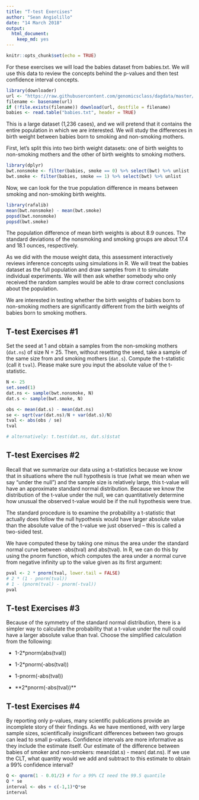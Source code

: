 ```yaml
---
title: "T-test Exercises"
author: "Sean Angiolillo"
date: "14 March 2018"
output: 
  html_document: 
    keep_md: yes
---
```


```r
knitr::opts_chunk$set(echo = TRUE)
```
For these exercises we will load the babies dataset from babies.txt. We will use this data to review the concepts behind the p-values and then test confidence interval concepts.

```r
library(downloader)
url <- "https://raw.githubusercontent.com/genomicsclass/dagdata/master/inst/extdata/babies.txt"
filename <- basename(url)
if (!file.exists(filename)) download(url, destfile = filename)
babies <- read.table("babies.txt", header = TRUE)
```

This is a large dataset (1,236 cases), and we will pretend that it contains the entire population in which we are interested. We will study the differences in birth weight between babies born to smoking and non-smoking mothers.

First, let's split this into two birth weight datasets: one of birth weights to non-smoking mothers and the other of birth weights to smoking mothers.

```r
library(dplyr)
bwt.nonsmoke <- filter(babies, smoke == 0) %>% select(bwt) %>% unlist 
bwt.smoke <- filter(babies, smoke == 1) %>% select(bwt) %>% unlist
```

Now, we can look for the true population difference in means between smoking and non-smoking birth weights.

```r
library(rafalib)
mean(bwt.nonsmoke) - mean(bwt.smoke)
popsd(bwt.nonsmoke)
popsd(bwt.smoke)
```

The population difference of mean birth weights is about 8.9 ounces. The standard deviations of the nonsmoking and smoking groups are about 17.4 and 18.1 ounces, respectively.

As we did with the mouse weight data, this assessment interactively reviews inference concepts using simulations in R. We will treat the babies dataset as the full population and draw samples from it to simulate individual experiments. We will then ask whether somebody who only received the random samples would be able to draw correct conclusions about the population.

We are interested in testing whether the birth weights of babies born to non-smoking mothers are significantly different from the birth weights of babies born to smoking mothers.

## T-test Exercises #1

Set the seed at 1 and obtain a samples from the non-smoking mothers (`dat.ns`) of size N = 25. Then, without resetting the seed, take a sample of the same size from and smoking mothers (`dat.s`). Compute the t-statistic (call it `tval`). Please make sure you input the absolute value of the t-statistic.

```r
N <- 25
set.seed(1)
dat.ns <- sample(bwt.nonsmoke, N)
dat.s <- sample(bwt.smoke, N)

obs <- mean(dat.s) - mean(dat.ns)
se <- sqrt(var(dat.ns)/N + var(dat.s)/N)
tval <- abs(obs / se)
tval

# alternatively: t.test(dat.ns, dat.s)$stat
```


## T-test Exercises #2

Recall that we summarize our data using a t-statistics because we know that in situations where the null hypothesis is true (what we mean when we say "under the null") and the sample size is relatively large, this t-value will have an approximate standard normal distribution. Because we know the distribution of the t-value under the null, we can quantitatively determine how unusual the observed t-value would be if the null hypothesis were true.

The standard procedure is to examine the probability a t-statistic that actually does follow the null hypothesis would have larger absolute value than the absolute value of the t-value we just observed -- this is called a two-sided test.

We have computed these by taking one minus the area under the standard normal curve between -abs(tval) and abs(tval). In R, we can do this by using the pnorm function, which computes the area under a normal curve from negative infinity up to the value given as its first argument:

```r
pval <- 2 * pnorm(tval, lower.tail = FALSE)
# 2 * (1 - pnorm(tval))
# 1 - (pnorm(tval) - pnorm(-tval))
pval
```

## T-test Exercises #3

Because of the symmetry of the standard normal distribution, there is a simpler way to calculate the probability that a t-value under the null could have a larger absolute value than tval. Choose the simplified calculation from the following:

* 1-2*pnorm(abs(tval))

* 1-2*pnorm(-abs(tval))

* 1-pnorm(-abs(tval))

* **2*pnorm(-abs(tval))**

## T-test Exercises #4

By reporting only p-values, many scientific publications provide an incomplete story of their findings. As we have mentioned, with very large sample sizes, scientifically insignificant differences between two groups can lead to small p-values. Confidence intervals are more informative as they include the estimate itself. Our estimate of the difference between babies of smoker and non-smokers: mean(dat.s) - mean( dat.ns). If we use the CLT, what quantity would we add and subtract to this estimate to obtain a 99% confidence interval?

```r
Q <- qnorm(1 - 0.01/2) # for a 99% CI need the 99.5 quantile
Q * se
interval <- obs + c(-1,1)*Q*se
interval
```


